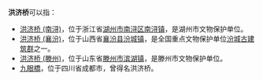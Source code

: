 '''洪济桥'''可以指：

* [[洪济桥_(南浔)|洪济桥 (南浔)]]，位于浙江省[[湖州市|湖州市]][[南浔区|南浔区]][[南浔镇|南浔镇]]，是湖州市文物保护单位。
* [[洪济桥_(襄汾)|洪济桥 (襄汾)]]，位于山西省[[襄汾县|襄汾县]][[汾城镇|汾城镇]]，是全国重点文物保护单位[[汾城古建筑群|汾城古建筑群]]之一。
* [[洪济桥_(滕州)|洪济桥 (滕州)]]，位于山东省[[滕州市|滕州市]][[滨湖镇|滨湖镇]]，是滕州市文物保护单位。
* [[九眼橋|九眼橋]]，位于四川省成都市，曾得名洪济桥。
{{Disambiguation|H|cat=三字橋梁消歧義}}